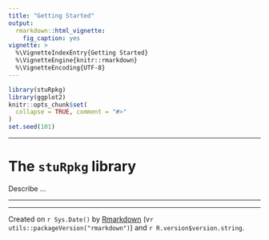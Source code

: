 ```yaml
---
title: "Getting Started"
output:
  rmarkdown::html_vignette:
    fig_caption: yes
vignette: >
  %\VignetteIndexEntry{Getting Started}
  %\VignetteEngine{knitr::rmarkdown}
  %\VignetteEncoding{UTF-8}
---
```


```r
library(stuRpkg)
library(ggplot2)
knitr::opts_chunk$set(
  collapse = TRUE, comment = "#>"
)
set.seed(101)
```


------------------------------

# The `stuRpkg` library
Describe ...

------------------------------




----
  
Created on `r Sys.Date()` by [Rmarkdown](https://github.com/rstudio/rmarkdown)
(v`r utils::packageVersion("rmarkdown")`) and `r R.version$version.string`.

